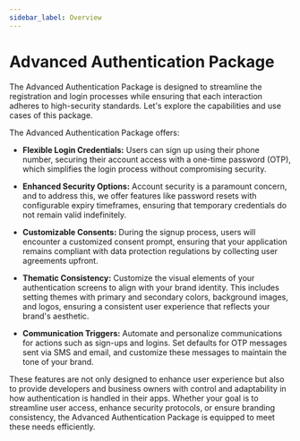 ```yaml
---
sidebar_label: Overview
---
```


# Advanced Authentication Package

 The Advanced Authentication Package is designed to streamline the registration and login processes while ensuring that each interaction adheres to high-security standards. Let's explore the capabilities and use cases of this package.

The Advanced Authentication Package offers:

- **Flexible Login Credentials:** Users can sign up using their phone number, securing their account access with a one-time password (OTP), which simplifies the login process without compromising security.

- **Enhanced Security Options:** Account security is a paramount concern, and to address this, we offer features like password resets with configurable expiry timeframes, ensuring that temporary credentials do not remain valid indefinitely.

- **Customizable Consents:** During the signup process, users will encounter a customized consent prompt, ensuring that your application remains compliant with data protection regulations by collecting user agreements upfront.

- **Thematic Consistency:** Customize the visual elements of your authentication screens to align with your brand identity. This includes setting themes with primary and secondary colors, background images, and logos, ensuring a consistent user experience that reflects your brand's aesthetic.

- **Communication Triggers:** Automate and personalize communications for actions such as sign-ups and logins. Set defaults for OTP messages sent via SMS and email, and customize these messages to maintain the tone of your brand.

These features are not only designed to enhance user experience but also to provide developers and business owners with control and adaptability in how authentication is handled in their apps. Whether your goal is to streamline user access, enhance security protocols, or ensure branding consistency, the Advanced Authentication Package is equipped to meet these needs efficiently.
